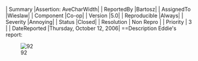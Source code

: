 | Summary |Assertion: AveCharWidth|
| ReportedBy |Bartosz|
| AssignedTo |Wieslaw|
| Component |Co-op|
| Version |5.0|
| Reproducible |Always|
| Severity |Annoying|
| Status |Closed|
| Resolution | Non Repro |
| Priority | 3 |
| DateReported |Thursday, October 12, 2006|
==Description 
Eddie's report:

[[Image:92]]
